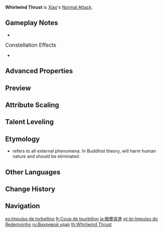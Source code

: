 {{Talent Infobox
|image         = Talent Whirlwind Thrust.png
|character     = Xiao
|type          = Normal Attack
|info          = '''Normal Attack'''<br />Performs up to 6 consecutive spear strikes.<br /><br />'''Charged Attack'''<br />Consumes a certain amount of Stamina to perform an upward thrust.<br /><br />'''Plunging Attack'''<br />Plunges from mid-air to strike the ground below, damaging opponents along the path and dealing [[AoE]] DMG upon impact.<br />Xiao does not take DMG from performing [[Plunging Attack]]s.
|hit1          = 27.5-52.0% (×2)
|hit2          = 56.9-107.4%
|hit3          = 68.6-129.3%
|hit4          = 37.7-71.0% (×2)
|hit5          = 71.5-135.0%
|hit6          = 95.8-180.8%
|charged       = 121-228%
|chargedStamina= 25
|plunge        = 82-173%
|plungeLow     = 164-346%
|plungeHigh    = 204-433%
|scale_att1    = ATK
}}
'''Whirlwind Thrust''' is [[Xiao]]'s [[Normal Attack]].

==Gameplay Notes==
* {{TalentNote|conversion|character=Xiao|talent=Bane of All Evil|Anemo|15}}
;<big>Constellation Effects</big>
*{{TalentNote|constellation|6|Conqueror of Evil: Guardian Yaksha}}

==Advanced Properties==
{{For|Normal, Charged, and Plunging Attack properties under the effects of [[Bane of All Evil]]|Bane of All Evil#Advanced Properties}}
{{Advanced Properties
|title   = Normal Attack 1-Hit A
|gu      = 1U
|icdtag  = Normal Attack
|icdtype = 2.5s/3 Hits
|poise   = 25.08
|impulse = 3

|title2   = Normal Attack 1-Hit B
|gu2      = 1U
|icdtag2  = Normal Attack
|icdtype2 = 2.5s/3 Hits
|poise2   = 25.08
|impulse2 = 2

|title3   = Normal Attack 2-Hit
|gu3      = 1U
|icdtag3  = Normal Attack
|icdtype3 = 2.5s/3 Hits
|poise3   = 51.76
|impulse3 = 3

|title4   = Normal Attack 3-Hit
|gu4      = 1U
|icdtag4  = Normal Attack
|icdtype4 = 2.5s/3 Hits
|poise4   = 62.32
|impulse4 = 3

|title5   = Normal Attack 4-Hit A
|gu5      = 1U
|icdtag5  = Normal Attack
|icdtype5 = 2.5s/3 Hits
|poise5   = 34.28
|impulse5 = 2

|title6   = Normal Attack 4-Hit B
|gu6      = 1U
|icdtag6  = Normal Attack
|icdtype6 = 2.5s/3 Hits
|poise6   = 34.28
|impulse6 = 2

|title7   = Normal Attack 5-Hit
|gu7      = 1U
|icdtag7  = Normal Attack
|icdtype7 = 2.5s/3 Hits
|poise7   = 65.04
|impulse7 = 3

|title8   = Normal Attack 6-Hit
|gu8      = 1U
|icdtag8  = Normal Attack
|icdtype8 = 2.5s/3 Hits
|poise8   = 87.12
|impulse8 = 6

|title9   = Charged Attack
|gu9      = 1U
|icdtag9  = Charged Attack
|icdtype9 = 0.5s
|poise9   = 120
|impulse9 = 7

|title10   = Plunging Attack Collision
|gu10      = 0U
|icdtag10  = none
|poise10   = 25
|impulse10 = 2

|title11   = Low Plunge
|gu11      = 1U
|icdtag11  = none
|poise11   = 100
|impulse11 = 4
|blunt11   = 1

|title12   = High Plunge
|gu12      = 1U
|icdtag12  = none
|poise12   = 150
|impulse12 = 7
|blunt12   = 1
}}

==Preview==
{{Preview
|file1    = Whirlwind Thrust Normal Preview
|caption1 = Normal Attack

|file2    = Whirlwind Thrust Charged Preview
|caption2 = Charged Attack

|file3    = Whirlwind Thrust Plunge Preview
|caption3 = Plunging Attack
}}

==Attribute Scaling==
{{Talent Scaling
|talentType=Normal Attack
|levels=11
|order=hit1,hit2,hit3,hit4,hit5,hit6,charged_title,charged,stamina,plunge_title,plunge,plungelow,plungehigh
|titles=1-Hit DMG (%),2-Hit DMG (%),3-Hit DMG (%),4-Hit DMG (%),5-Hit DMG (%),6-Hit DMG (%),Charged Attack,Charged Attack DMG (%),Charged Attack Stamina Cost,Plunging Attack,Plunge DMG (%),Low Plunge DMG (%),High Plunge DMG (%)
|hit1_1=27.54+27.54
|hit1_2=29.42+29.42
|hit1_3=31.3+31.3
|hit1_4=33.8+33.8
|hit1_5=35.68+35.68
|hit1_6=37.87+37.87
|hit1_7=40.69+40.69
|hit1_8=43.51+43.51
|hit1_9=46.32+46.32
|hit1_10=49.14+49.14
|hit1_11=51.96+51.96
|hit2_1=56.94
|hit2_2=60.82
|hit2_3=64.7
|hit2_4=69.88
|hit2_5=73.76
|hit2_6=78.29
|hit2_7=84.11
|hit2_8=89.93
|hit2_9=95.76
|hit2_10=101.58
|hit2_11=107.4
|hit3_1=68.55
|hit3_2=73.23
|hit3_3=77.9
|hit3_4=84.13
|hit3_5=88.81
|hit3_6=94.26
|hit3_7=101.27
|hit3_8=108.28
|hit3_9=115.29
|hit3_10=122.3
|hit3_11=129.31
|hit4_1=37.66+37.66
|hit4_2=40.23+40.23
|hit4_3=42.8+42.8
|hit4_4=46.22+46.22
|hit4_5=48.79+48.79
|hit4_6=51.79+51.79
|hit4_7=55.64+55.64
|hit4_8=59.49+59.49
|hit4_9=63.34+63.34
|hit4_10=67.2+67.2
|hit4_11=71.05+71.05
|hit5_1=71.54
|hit5_2=76.42
|hit5_3=81.3
|hit5_4=87.8
|hit5_5=92.68
|hit5_6=98.37
|hit5_7=105.69
|hit5_8=113.01
|hit5_9=120.32
|hit5_10=127.64
|hit5_11=134.96
|hit6_1=95.83
|hit6_2=102.37
|hit6_3=108.9
|hit6_4=117.61
|hit6_5=124.15
|hit6_6=131.77
|hit6_7=141.57
|hit6_8=151.37
|hit6_9=161.17
|hit6_10=170.97
|hit6_11=180.77
|charged_1=121.09
|charged_2=129.34
|charged_3=137.6
|charged_4=148.61
|charged_5=156.86
|charged_6=166.5
|charged_7=178.88
|charged_8=191.26
|charged_9=203.65
|charged_10=216.03
|charged_11=228.42
|stamina=25
|plunge_1=81.83
|plunge_2=88.49
|plunge_3=95.16
|plunge_4=104.67
|plunge_5=111.33
|plunge_6=118.94
|plunge_7=129.41
|plunge_8=139.88
|plunge_9=150.35
|plunge_10=161.76
|plunge_11=173.18
|plungelow_1=163.63
|plungelow_2=176.95
|plungelow_3=190.27
|plungelow_4=209.3
|plungelow_5=222.62
|plungelow_6=237.84
|plungelow_7=258.77
|plungelow_8=279.7
|plungelow_9=300.63
|plungelow_10=323.46
|plungelow_11=346.29
|plungehigh_1=204.39
|plungehigh_2=221.02
|plungehigh_3=237.66
|plungehigh_4=261.42
|plungehigh_5=278.06
|plungehigh_6=297.07
|plungehigh_7=323.21
|plungehigh_8=349.36
|plungehigh_9=375.5
|plungehigh_10=404.02
|plungehigh_11=432.54
}}

==Talent Leveling==
{{Talent Upgrade|Xiao}}
==Etymology==
*{{Lang|zh=尘|''Chén''|zh_tl=Dust}} refers to all external phenomena. In Buddhist theory, {{Lang|''Chén''}} will harm human nature and should be eliminated.
==Other Languages==
{{Other Languages
|en      = Whirlwind Thrust
|zhs     = 卷积微尘
|zhs_rm  = Juǎnjī Wēichén
|zht     = 捲積微塵
|zht_rm  = Juǎnjī Wéichén
|zh_tl   = Whirling Up Particle Dust
|ja      = 微塵突進
|ja_rm   = Mijin-Tosshin
|ja_tl   = Particle Dust Rush
|ko      = 권적미진
|ko_rm   = Gwonjeokmijin
|ko_tl   = Whirling Up Particle Dust
|es      = Impulso de torbellino
|es_tl   = Whirlpool Boost
|fr      = Coup de tourbillon
|fr_tl   = Whirlwind Blow
|ru      = Вихревой удар
|ru_tl   = Vortex Thrust
|th      = Whirlwind Thrust
|vi      = Cuốn Quét Bụi Trần
|vi_tl   = 
|de      = Aufgewirbelter Staub
|de_tl   = Whirled Up Dust
|id      = Whirlwind Thrust
|pt      = Impulso do Redemoinho
|pt_tl   = 
|tr      = Kasırga Saldırısı
|tr_tl   = 
|it      = Scossa di turbine
|it_tl   = Jolt of Whirlwind
}}

==Change History==
{{Change History|1.3}}

==Navigation==
{{Talent Navbox|Xiao}}

[[es:Impulso de torbellino]]
[[fr:Coup de tourbillon]]
[[ja:微塵突進]]
[[pt-br:Impulso do Redemoinho]]
[[ru:Вихревой удар]]
[[th:Whirlwind Thrust]]